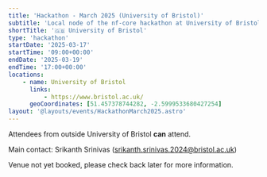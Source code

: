 ```yaml
---
title: 'Hackathon - March 2025 (University of Bristol)'
subtitle: 'Local node of the nf-core hackathon at University of Bristol, UK'
shortTitle: '🇬🇧 University of Bristol'
type: 'hackathon'
startDate: '2025-03-17'
startTime: '09:00+00:00'
endDate: '2025-03-19'
endTime: '17:00+00:00'
locations:
    - name: University of Bristol
      links:
          - https://www.bristol.ac.uk/
      geoCoordinates: [51.457378744282, -2.5999533680427254]
layout: '@layouts/events/HackathonMarch2025.astro'
---
```


Attendees from outside University of Bristol **can** attend.

Main contact: Srikanth Srinivas ([srikanth.srinivas.2024@bristol.ac.uk](mailto:srikanth.srinivas.2024@bristol.ac.uk))

Venue not yet booked, please check back later for more information.
